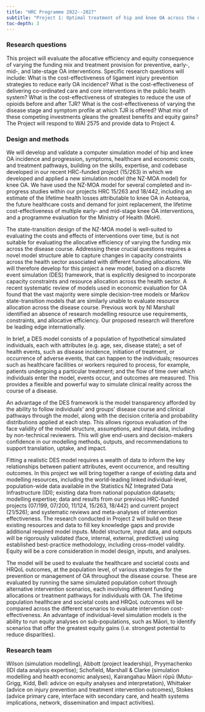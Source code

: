 ```yaml
---
title: "HRC Programme 2022--2027"
subtitle: "Project 1: Optimal treatment of hip and knee OA across the disease course"
toc-depth: 3
---
```


### Research questions

This project will evaluate the allocative efficiency and equity consequence of varying the funding mix and treatment provision for preventive, early-, mid-, and late-stage OA interventions. Specific research questions will include: What is the cost-effectiveness of ligament injury prevention strategies to reduce early OA incidence? What is the cost-effectiveness of delivering co-ordinated care and core interventions in the public health system? What is the cost-effectiveness of strategies to reduce the use of opioids before and after TJR? What is the cost-effectiveness of varying the disease stage and symptom profile at which TJR is offered? What mix of these competing investments gleans the greatest benefits and equity gains? The Project will respond to WAI 2575 and provide data to Project 4.

### Design and methods

We will develop and validate a computer simulation model of hip and knee OA incidence and progression, symptoms, healthcare and economic costs, and treatment pathways, building on the skills, expertise, and codebase developed in our recent HRC-funded project (15/263) in which we developed and applied a new simulation model (the NZ-MOA model) for knee OA. We have used the NZ-MOA model for several completed and in-progress studies within our projects HRC 15/263 and 18/442, including an estimate of the lifetime health losses attributable to knee OA in Aotearoa, the future healthcare costs and demand for joint replacement, the lifetime cost-effectiveness of multiple early- and mid-stage knee OA interventions, and a programme evaluation for the Ministry of Health (MoH).

The state-transition design of the NZ-MOA model is well-suited to evaluating the costs and effects of interventions over time, but is not suitable for evaluating the allocative efficiency of varying the funding mix across the disease course. Addressing these crucial questions requires a novel model structure able to capture changes in capacity constraints across the health sector associated with different funding allocations. We will therefore develop for this project a new model, based on a discrete event simulation (DES) framework, that is explicitly designed to incorporate capacity constraints and resource allocation across the health sector. A recent systematic review of models used in economic evaluation for OA found that the vast majority were simple decision-tree models or Markov state-transition models that are similarly unable to evaluate resource allocation across the disease course. Previous work by NI Marshall identified an absence of research modelling resource use requirements, constraints, and allocative efficiency. Our proposed research will therefore be leading edge internationally.

In brief, a DES model consists of a population of hypothetical simulated individuals, each with attributes (e.g. age, sex, disease state); a set of health events, such as disease incidence, initiation of treatment, or occurrence of adverse events, that can happen to the individuals; resources such as healthcare facilities or workers required to process, for example, patients undergoing a particular treatment; and the flow of time over which individuals enter the model, events occur, and outcomes are measured. This provides a flexible and powerful way to simulate clinical reality across the course of a disease.

An advantage of the DES framework is the model transparency afforded by the ability to follow individuals’ and groups’ disease course and clinical pathways through the model, along with the decision criteria and probability distributions applied at each step. This allows rigorous evaluation of the face validity of the model structure, assumptions, and input data, including by non-technical reviewers. This will give end-users and decision-makers confidence in our modelling methods, outputs, and recommendations to support translation, uptake, and impact.

Fitting a realistic DES model requires a wealth of data to inform the key relationships between patient attributes, event occurrence, and resulting outcomes. In this project we will bring together a range of existing data and modelling resources, including the world-leading linked individual-level, population-wide data available in the Statistics NZ Integrated Data Infrastructure (IDI); existing data from national population datasets; modelling expertise; data and results from our previous HRC-funded projects (07/199, 07/200, 11/124, 15/263, 18/442) and current project (21/526); and systematic reviews and meta-analyses of intervention effectiveness. The research conducted in Project 2 will build on these existing resources and data to fill key knowledge gaps and provide additional required model inputs. Model structure, input data, and outputs will be rigorously validated (face, internal, external, predictive) using established best-practice methodology, including cross-model validity. Equity will be a core consideration in model design, inputs, and analyses.

The model will be used to evaluate the healthcare and societal costs and HRQoL outcomes, at the population level, of various strategies for the prevention or management of OA throughout the disease course. These are evaluated by running the same simulated population cohort through alternative intervention scenarios, each involving different funding allocations or treatment pathways for individuals with OA. The lifetime population healthcare and societal costs and HRQoL outcomes will be compared across the different scenarios to evaluate intervention cost-effectiveness. An advantage of individual-level simulation models is the ability to run equity analyses on sub-populations, such as Māori, to identify scenarios that offer the greatest equity gains (i.e. strongest potential to reduce disparities).

### Research team

Wilson (simulation modelling), Abbott (project leadership), Pryymachenko (IDI data analysis expertise); Schofield, Marshall & Clarke (simulation modelling and health economic analyses), Kairangahau Māori rōpū (Mutu-Grigg, Kidd, Bell: advice on equity analyses and interpretation), Whittaker (advice on injury prevention and treatment intervention outcomes), Stokes (advice primary care, interface with secondary care, and health systems implications, network, dissemination and impact activities).
